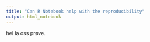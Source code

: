```yaml
---
title: "Can R Notebook help with the reproducibility"
output: html_notebook
---
```



hei la oss prøve.